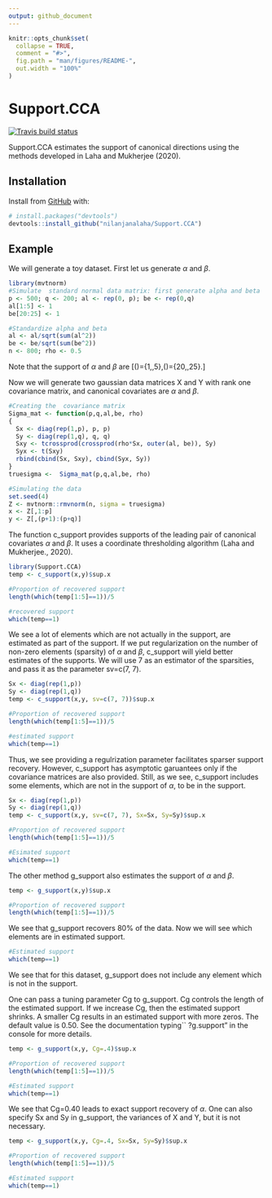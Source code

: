 ```yaml
---
output: github_document
---
```


<!-- README.md is generated from README.Rmd. Please edit that file -->

```r
knitr::opts_chunk$set(
  collapse = TRUE,
  comment = "#>",
  fig.path = "man/figures/README-",
  out.width = "100%"
)
```

# Support.CCA

<!-- badges: start -->
[![Travis build status](https://travis-ci.org/nilanjanalaha/Support.CCA.svg?branch=master)](https://travis-ci.org/nilanjanalaha/Support.CCA)
<!-- badges: end -->

 Support.CCA estimates the support of canonical directions using the methods developed in Laha and Mukherjee (2020).

## Installation

Install  from [GitHub](https://github.com/) with:

``` r
# install.packages("devtools")
devtools::install_github("nilanjanalaha/Support.CCA")
```
## Example

We will generate a toy dataset. First let us generate $\alpha$ and $\beta$. 

```r
library(mvtnorm)
#Simulate  standard normal data matrix: first generate alpha and beta
p <- 500; q <- 200; al <- rep(0, p); be <- rep(0,q)
al[1:5] <- 1
be[20:25] <- 1

#Standardize alpha and beta
al <- al/sqrt(sum(al^2))
be <- be/sqrt(sum(be^2))
n <- 800; rho <- 0.5

```

Note that the support of $\alpha$ and $\beta$ are
\[\text{Sup}(\alpha)=\{1,\ldots,5\},\quad \text{Sup}(\beta)=\{20,\ldots,25\}.\]

Now we will generate two gaussian data matrices X and Y with rank one covariance matrix, and canonical
covariates are $\alpha$ and $\beta$.
```r

#Creating the  covariance matrix
Sigma_mat <- function(p,q,al,be, rho)
{
  Sx <- diag(rep(1,p), p, p)
  Sy <- diag(rep(1,q), q, q)
  Sxy <- tcrossprod(crossprod(rho*Sx, outer(al, be)), Sy)
  Syx <- t(Sxy)
  rbind(cbind(Sx, Sxy), cbind(Syx, Sy))
}
truesigma <-  Sigma_mat(p,q,al,be, rho)

#Simulating the data
set.seed(4)
Z <- mvtnorm::rmvnorm(n, sigma = truesigma)
x <- Z[,1:p]
y <- Z[,(p+1):(p+q)]
```



The function c_support provides supports of the leading pair of canonical covariates $\alpha$ and $\beta$. It uses a coordinate thresholding algorithm (Laha and Mukherjee., 2020).

```r
library(Support.CCA)
temp <- c_support(x,y)$sup.x

#Proportion of recovered support
length(which(temp[1:5]==1))/5

#recovered support
which(temp==1)
```

We see a lot of elements which are not actually in the support, are estimated as part of the support.
If we  put regularization on the number of non-zero elements (sparsity) of 
$\alpha$ and $\beta$, c_support will yield better estimates of the supports. We will use 7 as an estimator of the sparsities, and pass it as the parameter sv=c(7, 7).

```r
Sx <- diag(rep(1,p))
Sy <- diag(rep(1,q))
temp <- c_support(x,y, sv=c(7, 7))$sup.x

#Proportion of recovered support
length(which(temp[1:5]==1))/5

#estimated support
which(temp==1)
```

Thus, we see providing a regulrization parameter facilitates sparser support recovery.
However, c_support has asymptotic garuantees only if  the covariance matrices are also provided. Still, as we see, c_support includes some elements, which are not in the support of $\alpha$, to be in the support.

```r
Sx <- diag(rep(1,p))
Sy <- diag(rep(1,q))
temp <- c_support(x,y, sv=c(7, 7), Sx=Sx, Sy=Sy)$sup.x

#Proportion of recovered support
length(which(temp[1:5]==1))/5

#Esimated support
which(temp==1)
```

The other method g_support also estimates the support of $\alpha$ and $\beta$. 
```r
temp <- g_support(x,y)$sup.x

#Proportion of recovered support
length(which(temp[1:5]==1))/5

```

We see that g_support recovers 80$\%$ of the data. Now we will see which elements are in estimated support.
```r
#Estimated support 
which(temp==1)

```

We see that for this dataset, g_support does not include any element which is not in the support. 

 One can pass a tuning parameter Cg to g_support. Cg  controls the length of the estimated support. If we increase Cg, then the estimated support shrinks. A smaller Cg results in an estimated support with more zeros. The default value is 0.50. See the documentation typing`` ?g.support" in the console for more details.
  
```r
temp <- g_support(x,y, Cg=.4)$sup.x

#Proportion of recovered support
length(which(temp[1:5]==1))/5

#Estimated support 
which(temp==1)
```

We see that Cg=0.40 leads to exact support recovery of $\alpha$.
One can also specify Sx and Sy in g_support, the variances of X and Y,  but it is not necessary.

```r
temp <- g_support(x,y, Cg=.4, Sx=Sx, Sy=Sy)$sup.x

#Proportion of recovered support
length(which(temp[1:5]==1))/5

#Estimated support 
which(temp==1)
```


